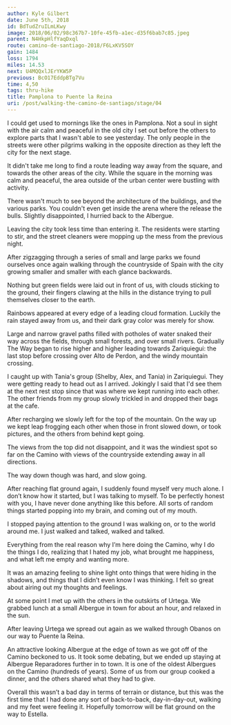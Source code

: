 ```yaml
---
author: Kyle Gilbert
date: June 5th, 2018
id: BdTudZruILmLKwy
image: 2018/06/02/98c367b7-10fe-45fb-a1ec-d35f6bab7c85.jpeg
parent: N4HkpHlfYaqDxql
route: camino-de-santiago-2018/F6LxKV5SOY
gain: 1484
loss: 1794
miles: 14.53
next: U4MQQxlJErYKW5P
previous: BcO17EddpBTg7Vu
time: 4,50
tags: thru-hike
title: Pamplona to Puente la Reina
uri: /post/walking-the-camino-de-santiago/stage/04
---
```


<Stats />

<Route />

I could get used to mornings like the ones in Pamplona. Not a soul in
sight with the air calm and peaceful in the old city I set out before the
others to explore parts that I wasn't able to see yesterday. The only people in
the streets were other pilgrims walking in the opposite direction as they left
the city for the next stage.

It didn't take me long to find a route leading way away from the square, and
towards the other areas of the city. While the square in the morning was calm
and peaceful, the area outside of the urban center were bustling with
activity.

There wasn't much to see beyond the architecture of the buildings, and the
various parks. You couldn't even get inside the arena where the release the
bulls. Slightly disappointed, I hurried back to the Albergue.

Leaving the city took less time than entering it. The residents were starting to
stir, and the street cleaners were mopping up the mess from the previous
night.

After zigzagging through a series of small and large parks we found ourselves
once again walking through the countryside of Spain with the city growing
smaller and smaller with each glance backwards.

Nothing but green fields were laid out in front of us, with clouds sticking to
the ground, their fingers clawing at the hills in the distance trying to pull
themselves closer to the earth.

Rainbows appeared at every edge of a leading cloud formation. Luckily the rain
stayed away from us, and their dark gray color was merely for show.

Large and narrow gravel paths filled with potholes of water snaked their way
across the fields, through small forests, and over small rivers. Gradually The
Way began to rise higher and higher leading towards Zariquiegui: the last stop
before crossing over Alto de Perdon, and the windy mountain crossing.

I caught up with Tania's group (Shelby, Alex, and Tania) in Zariquiegui. They
were getting ready to head out as I arrived. Jokingly I said that I'd see them
at the next rest stop since that was where we kept running into each other. The
other friends from my group slowly trickled in and dropped their bags at the
cafe.

After recharging we slowly left for the top of the mountain. On the way up we
kept leap frogging each other when those in front slowed down, or took
pictures, and the others from behind kept going.

The views from the top did not disappoint, and it was the windiest spot so far
on the Camino with views of the countryside extending away in all directions.

The way down though was hard, and slow going.

After reaching flat ground again, I suddenly found myself very much alone. I
don’t know how it started, but I was talking to myself. To be perfectly honest
with you, I have never done anything like this before. All sorts of random
things started popping into my brain, and coming out of my mouth.

I stopped paying attention to the ground I was walking on, or to the world
around me. I just walked and talked, walked and talked.

Everything from the real reason why I’m here doing the Camino, why I do the
things I do, realizing that I hated my job, what brought me happiness, and what
left me empty and wanting more.

It was an amazing feeling to shine light onto things that were hiding in the
shadows, and things that I didn’t even know I was thinking. I felt so great
about airing out my thoughts and feelings.

At some point I met up with the others in the outskirts of Urtega. We grabbed
lunch at a small Albergue in town for about an hour, and relaxed in the sun.

After leaving Urtega we spread out again as we walked through Obanos on our way
to Puente la Reina.

An attractive looking Albergue at the edge of town as we got off of the Camino
beckoned to us. It took some debating, but we ended up staying at Albergue
Reparadores further in to town. It is one of the oldest Albergues on the
Camino (hundreds of years). Some of us from our group cooked a dinner, and the
others shared what they had to give.

Overall this wasn’t a bad day in terms of terrain or distance, but this was the
first time that I had done any sort of back-to-back, day-in-day-out, walking
and my feet were feeling it. Hopefully tomorrow will be flat ground on the way
to Estella.

